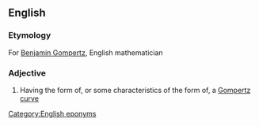 ==English==

===Etymology===
For [[w:Benjamin Gompertz|Benjamin Gompertz]], English mathematician

===Adjective===
{{en-adj}}

#{{mathematics}} Having the form of, or some characteristics of the form of, a [[Gompertz curve]]

[[Category:English eponyms]]